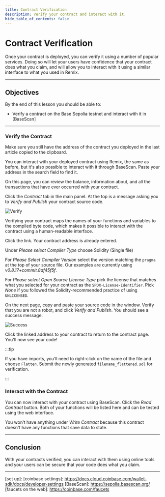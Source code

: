 ```yaml
---
title: Contract Verification
description: Verify your contract and interact with it.
hide_table_of_contents: false
---
```


# Contract Verification
Once your contract is deployed, you can verify it using a number of popular services. Doing so will let your users have confidence that your contract does what you claim, and will allow you to interact with it using a similar interface to what you used in Remix.

---

## Objectives

By the end of this lesson you should be able to:

- Verify a contract on the Base Sepolia testnet and interact with it in [BaseScan]

---

### Verify the Contract

Make sure you still have the address of the contract you deployed in the last article copied to the clipboard.

You can interact with your deployed contract using Remix, the same as before, but it's also possible to interact with it through BaseScan. Paste your address in the search field to find it.

On this page, you can review the balance, information about, and all the transactions that have ever occurred with your contract.

Click the _Contract_ tab in the main panel. At the top is a message asking you to _Verify and Publish_ your contract source code.

![Verify](/images/learn/deployment-to-testnet/verify-and-publish.png)

Verifying your contract maps the names of your functions and variables to the compiled byte code, which makes it possible to interact with the contract using a human-readable interface.

Click the link. Your contract address is already entered.

Under _Please select Compiler Type_ choose Solidity (Single file)

For _Please Select Compiler Version_ select the version matching the `pragma` at the top of your source file. Our examples are currently using _v0.8.17+commit.8df45f5f_.

For _Please select Open Source License Type_ pick the license that matches what you selected for your contract as the `SPDX-License-Identifier`. Pick _None_ if you followed the Solidity-recommended practice of using `UNLICENSED`.

On the next page, copy and paste your source code in the window. Verify that you are not a robot, and click _Verify and Publish_. You should see a success message.

![Success](/images/learn/deployment-to-testnet/compiler-debug-log.png)

Click the linked address to your contract to return to the contract page. You'll now see your code!

:::tip

If you have imports, you'll need to right-click on the name of the file and choose `Flatten`. Submit the newly generated `filename_flattened.sol` for verification.

:::

### Interact with the Contract

You can now interact with your contract using BaseScan. Click the _Read Contract_ button. Both of your functions will be listed here and can be tested using the web interface.

You won't have anything under _Write Contract_ because this contract doesn't have any functions that save data to state.

---

## Conclusion

With your contracts verified, you can interact with them using online tools and your users can be secure that your code does what you claim.

---



[`sepolia.basescan.org`]: https://sepolia.basescan.org/
[coinbase]: https://www.coinbase.com/wallet
[faucet]: https://docs.base.org/tools/network-faucets
[set up]: 
[coinbase settings]: https://docs.cloud.coinbase.com/wallet-sdk/docs/developer-settings
[BaseScan]: https://sepolia.basescan.org/
[faucets on the web]: https://coinbase.com/faucets
